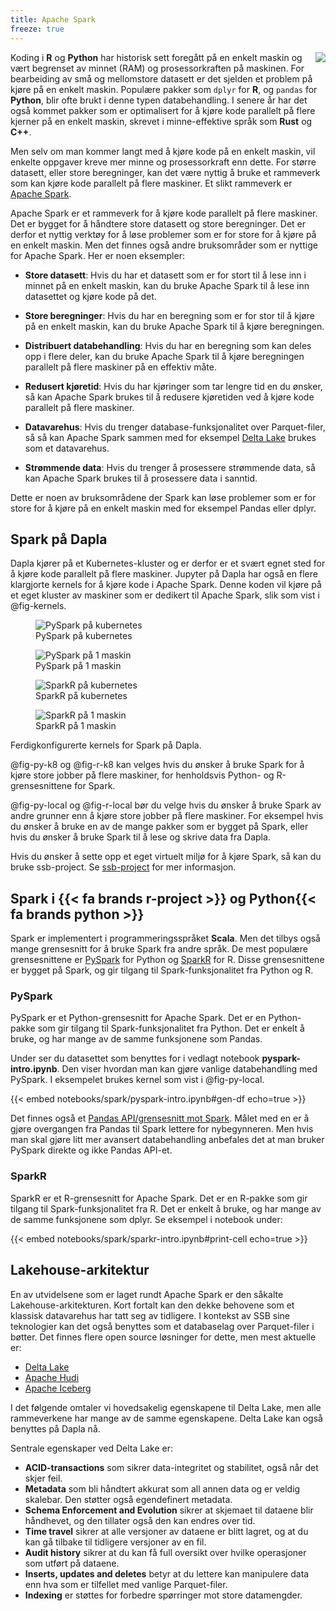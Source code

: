 ```yaml
---
title: Apache Spark
freeze: true
---
```


![](images/spark.png){style="max-width: 30%; float: right;" fig-alt="Apache Spark logo"}

Koding i **R** og **Python** har historisk sett foregått på en enkelt maskin og vært begrenset av minnet (RAM) og prosessorkraften på maskinen. For bearbeiding av små og mellomstore datasett er det sjelden et problem på kjøre på en enkelt maskin. Populære pakker som `dplyr` for **R**,  og `pandas` for **Python**, blir ofte brukt i denne typen databehandling. I senere år har det også kommet pakker som er optimalisert for å kjøre kode parallelt på flere kjerner på en enkelt maskin, skrevet i minne-effektive språk som **Rust** og **C++**. 

Men selv om man kommer langt med å kjøre kode på en enkelt maskin, vil enkelte oppgaver kreve mer minne og prosessorkraft enn dette. For større datasett, eller store beregninger, kan det være nyttig å bruke et rammeverk som kan kjøre kode parallelt på flere maskiner. Et slikt rammeverk er [Apache Spark](https://spark.apache.org/).


Apache Spark er et rammeverk for å kjøre kode parallelt på flere maskiner. Det er bygget for å håndtere store datasett og store beregninger. Det er derfor et nyttig verktøy for å løse problemer som er for store for å kjøre på en enkelt maskin. Men det finnes også andre bruksområder som er nyttige for Apache Spark. Her er noen eksempler:

- **Store datasett**: Hvis du har et datasett som er for stort til å lese inn i minnet på en enkelt maskin, kan du bruke Apache Spark til å lese inn datasettet og kjøre kode på det.

- **Store beregninger**: Hvis du har en beregning som er for stor til å kjøre på en enkelt maskin, kan du bruke Apache Spark til å kjøre beregningen.

- **Distribuert databehandling**: Hvis du har en beregning som kan deles opp i flere deler, kan du bruke Apache Spark til å kjøre beregningen parallelt på flere maskiner på en effektiv måte. 

- **Redusert kjøretid**: Hvis du har kjøringer som tar lengre tid en du ønsker, så kan Apache Spark brukes til å redusere kjøretiden ved å kjøre kode parallelt på flere maskiner.

- **Datavarehus**: Hvis du trenger database-funksjonalitet over Parquet-filer, så så kan Apache Spark sammen med for eksempel [Delta Lake](https://delta.io/) brukes som et datavarehus.

- **Strømmende data**: Hvis du trenger å prosessere strømmende data, så kan Apache Spark brukes til å prosessere data i sanntid.

Dette er noen av bruksområdene der Spark kan løse problemer som er for store for å kjøre på en enkelt maskin med for eksempel Pandas eller dplyr.

## Spark på Dapla

Dapla kjører på et Kubernetes-kluster og er derfor er et svært egnet sted for å kjøre kode parallelt på flere maskiner. Jupyter på Dapla har også en flere klargjorte kernels for å kjøre kode i Apache Spark. Denne koden vil kjøre på et eget kluster av maskiner som er dedikert til Apache Spark, slik som vist i @fig-kernels. 

::: {#fig-kernels layout-nrow=2}

![PySpark på kubernetes](images/spark-python-k8.png){#fig-py-k8}

![PySpark på 1 maskin](images/spark-python-local.png){#fig-py-local}

![SparkR på kubernetes](images/spark-r-k8.png){#fig-r-k8}

![SparkR på 1 maskin](images/spark-r-local.png){#fig-r-local}

Ferdigkonfigurerte kernels for Spark på Dapla.
:::

@fig-py-k8 og @fig-r-k8 kan velges hvis du ønsker å bruke Spark for å kjøre store jobber på flere maskiner, for henholdsvis Python- og R-grensesnittene for Spark. 

@fig-py-local og @fig-r-local bør du velge hvis du ønsker å bruke Spark av andre grunner enn å kjøre store jobber på flere maskiner. For eksempel hvis du ønsker å bruke en av de mange pakker som er bygget på Spark, eller hvis du ønsker å bruke Spark til å lese og skrive data fra Dapla.

Hvis du ønsker å sette opp et eget virtuelt miljø for å kjøre Spark, så kan du bruke ssb-project. Se [ssb-project](./jobbe-med-kode.html#ssb-project) for mer informasjon.

## Spark i {{< fa brands r-project >}} og Python{{< fa brands python >}}

Spark er implementert i programmeringsspråket **Scala**. Men det tilbys også mange grensesnitt for å bruke Spark fra andre språk. De mest populære grensesnittene er [PySpark](https://spark.apache.org/docs/latest/api/python/index.html) for Python og [SparkR](https://spark.apache.org/docs/latest/sparkr.html) for R. Disse grensesnittene er bygget på Spark, og gir tilgang til Spark-funksjonalitet fra Python og R.

### PySpark

PySpark er et Python-grensesnitt for Apache Spark. Det er en Python-pakke som gir tilgang til Spark-funksjonalitet fra Python. Det er enkelt å bruke, og har mange av de samme funksjonene som Pandas.

Under ser du datasettet som benyttes for i vedlagt notebook **pyspark-intro.ipynb**. Den viser hvordan man kan gjøre vanlige databehandling med PySpark. I eksempelet brukes kernel som vist i @fig-py-local. 


{{< embed notebooks/spark/pyspark-intro.ipynb#gen-df echo=true >}}

Det finnes også et [Pandas API/grensesnitt mot Spark](https://spark.apache.org/docs/latest/api/python/getting_started/quickstart_ps.html). Målet med en er å gjøre overgangen fra Pandas til Spark lettere for nybegynneren. Men hvis man skal gjøre litt mer avansert databehandling anbefales det at man bruker PySpark direkte og ikke Pandas API-et. 


### SparkR

SparkR er et R-grensesnitt for Apache Spark. Det er en R-pakke som gir tilgang til Spark-funksjonalitet fra R. Det er enkelt å bruke, og har mange av de samme funksjonene som dplyr. Se eksempel i notebook under:

{{< embed notebooks/spark/sparkr-intro.ipynb#print-cell echo=true >}}


## Lakehouse-arkitektur

En av utvidelsene som er laget rundt Apache Spark er den såkalte Lakehouse-arkitekturen. Kort fortalt kan den dekke behovene som et klassisk datavarehus har tatt seg av tidligere. I kontekst av SSB sine teknologier kan det også benyttes som et databaselag over Parquet-filer i bøtter. Det finnes flere open source løsninger for dette, men mest aktuelle er:

- [Delta Lake](https://delta.io/)
- [Apache Hudi](https://hudi.apache.org/)
- [Apache Iceberg](https://iceberg.apache.org/)

I det følgende omtaler vi hovedsakelig egenskapene til Delta Lake, men alle rammeverkene har mange av de samme egenskapene. Delta Lake kan også benyttes på Dapla nå. 

Sentrale egenskaper ved Delta Lake er:

- **ACID-transactions** som sikrer data-integritet og stabilitet, også når det skjer feil. 
- **Metadata** som bli håndtert akkurat som all annen data og er veldig skalebar. Den støtter også egendefinert metadata. 
- **Schema Enforcement and Evolution** sikrer at skjemaet til dataene blir håndhevet, og den tillater også den kan endres over tid. 
- **Time travel** sikrer at alle versjoner av dataene er blitt lagret, og at du kan gå tilbake til tidligere versjoner av en fil. 
- **Audit history** sikrer at du kan få full oversikt over hvilke operasjoner som utført på dataene.
- **Inserts, updates and deletes** betyr at du lettere kan manipulere data enn hva som er tilfellet med vanlige Parquet-filer. 
- **Indexing** er støttes for forbedre spørringer mot store datamengder. 

